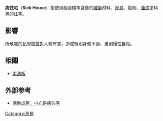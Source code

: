 {{Unreferenced|time=2007-09-29}}
'''病住宅'''（'''Sick House'''）指使用超過標準含量的[[建築|建築]]材料、[[家具|家具]]、黏劑、[[油漆|油漆]]塗料等的[[住宅|住宅]]。

==影響==
所散發的[[化學物質|化學物質]]對人體有害，造成輕則身體不適，重則慢性自殺。

==相關==
* [[木渣板|木渣板]]

==外部参考==
* [https://web.archive.org/web/20071026054451/http://www.nais.com.tw/news.php?n_id=37 購新成屋，小心是病住宅]

{{arch-stub}}

[[Category:房屋|Category:房屋]]